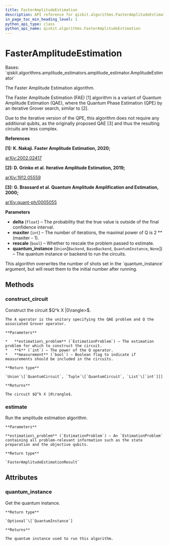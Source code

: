 ```yaml
---
title: FasterAmplitudeEstimation
description: API reference for qiskit.algorithms.FasterAmplitudeEstimation
in_page_toc_min_heading_level: 1
python_api_type: class
python_api_name: qiskit.algorithms.FasterAmplitudeEstimation
---
```


# FasterAmplitudeEstimation

<Class id="qiskit.algorithms.FasterAmplitudeEstimation" github="https://github.com/qiskit/qiskit/tree/stable/0.19/qiskit/algorithms/amplitude_estimators/fae.py" signature="FasterAmplitudeEstimation(delta, maxiter, rescale=True, quantum_instance=None)">
  Bases: `qiskit.algorithms.amplitude_estimators.amplitude_estimator.AmplitudeEstimator`

  The Faster Amplitude Estimation algorithm.

  The Faster Amplitude Estimation (FAE) \[1] algorithm is a variant of Quantum Amplitude Estimation (QAE), where the Quantum Phase Estimation (QPE) by an iterative Grover search, similar to \[2].

  Due to the iterative version of the QPE, this algorithm does not require any additional qubits, as the originally proposed QAE \[3] and thus the resulting circuits are less complex.

  **References**

  **\[1]: K. Nakaji. Faster Amplitude Estimation, 2020;**

  [arXiv:2002.02417](https://arxiv.org/pdf/2003.02417.pdf)

  **\[2]: D. Grinko et al. Iterative Amplitude Estimation, 2019;**

  [arXiv:1912.05559](http://arxiv.org/abs/1912.05559)

  **\[3]: G. Brassard et al. Quantum Amplitude Amplification and Estimation, 2000;**

  [arXiv:quant-ph/0005055](http://arxiv.org/abs/quant-ph/0005055)

  **Parameters**

  *   **delta** (`float`) – The probability that the true value is outside of the final confidence interval.
  *   **maxiter** (`int`) – The number of iterations, the maximal power of Q is 2 \*\* (maxiter - 1).
  *   **rescale** (`bool`) – Whether to rescale the problem passed to estimate.
  *   **quantum\_instance** (`Union`\[`Backend`, `BaseBackend`, `QuantumInstance`, `None`]) – The quantum instance or backend to run the circuits.

  <Admonition title="Note" type="note">
    This algorithm overwrites the number of shots set in the `quantum_instance` argument, but will reset them to the initial number after running.
  </Admonition>

  ## Methods

  ### construct\_circuit

  <Function id="qiskit.algorithms.FasterAmplitudeEstimation.construct_circuit" name="construct_circuit" signature="FasterAmplitudeEstimation.construct_circuit(estimation_problem, k, measurement=False)">
    Construct the circuit $Q^k X |0\rangle>$.

    The A operator is the unitary specifying the QAE problem and Q the associated Grover operator.

    **Parameters**

    *   **estimation\_problem** (`EstimationProblem`) – The estimation problem for which to construct the circuit.
    *   **k** (`int`) – The power of the Q operator.
    *   **measurement** (`bool`) – Boolean flag to indicate if measurements should be included in the circuits.

    **Return type**

    `Union`\[`QuantumCircuit`, `Tuple`\[`QuantumCircuit`, `List`\[`int`]]]

    **Returns**

    The circuit $Q^k X |0\rangle$.
  </Function>

  ### estimate

  <Function id="qiskit.algorithms.FasterAmplitudeEstimation.estimate" name="estimate" signature="FasterAmplitudeEstimation.estimate(estimation_problem)">
    Run the amplitude estimation algorithm.

    **Parameters**

    **estimation\_problem** (`EstimationProblem`) – An `EstimationProblem` containing all problem-relevant information such as the state preparation and the objective qubits.

    **Return type**

    `FasterAmplitudeEstimationResult`
  </Function>

  ## Attributes

  ### quantum\_instance

  <Attribute id="qiskit.algorithms.FasterAmplitudeEstimation.quantum_instance" name="quantum_instance">
    Get the quantum instance.

    **Return type**

    `Optional`\[`QuantumInstance`]

    **Returns**

    The quantum instance used to run this algorithm.
  </Attribute>
</Class>

